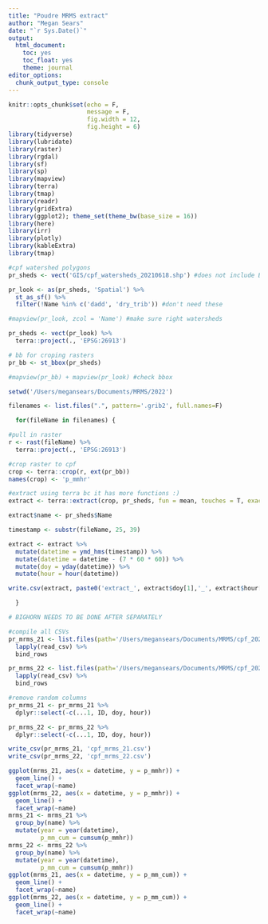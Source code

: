 ```yaml
---
title: "Poudre MRMS extract"
author: "Megan Sears"
date: "`r Sys.Date()`"
output:
  html_document:
    toc: yes
    toc_float: yes
    theme: journal
editor_options:
  chunk_output_type: console
---
```


```r
knitr::opts_chunk$set(echo = F,
                      message = F,
                      fig.width = 12,
                      fig.height = 6)
library(tidyverse)
library(lubridate)
library(raster)
library(rgdal)
library(sf)
library(sp)
library(mapview)
library(terra)
library(tmap)
library(readr)
library(gridExtra)
library(ggplot2); theme_set(theme_bw(base_size = 16))
library(here)
library(irr)
library(plotly)
library(kableExtra)
library(tmap)
```

```r
#cpf watershed polygons
pr_sheds <- vect('GIS/cpf_watersheds_20210618.shp') #does not include Bighorn!

pr_look <- as(pr_sheds, 'Spatial') %>%
  st_as_sf() %>%
  filter(!Name %in% c('dadd', 'dry_trib')) #don't need these 

#mapview(pr_look, zcol = 'Name') #make sure right watersheds

pr_sheds <- vect(pr_look) %>%
  terra::project(., 'EPSG:26913')

# bb for croping rasters
pr_bb <- st_bbox(pr_sheds)

#mapview(pr_bb) + mapview(pr_look) #check bbox

```

```r

setwd('/Users/megansears/Documents/MRMS/2022')

filenames <- list.files(".", pattern='.grib2', full.names=F)   

  for(fileName in filenames) {

#pull in raster
r <- rast(fileName) %>%
  terra::project(., 'EPSG:26913')

#crop raster to cpf
crop <- terra::crop(r, ext(pr_bb))
names(crop) <- 'p_mmhr'

#extract using terra bc it has more functions :)
extract <- terra::extract(crop, pr_sheds, fun = mean, touches = T, exact = T)

extract$name <- pr_sheds$Name

timestamp <- substr(fileName, 25, 39)

extract <- extract %>%
  mutate(datetime = ymd_hms(timestamp)) %>%
  mutate(datetime = datetime - (7 * 60 * 60)) %>%
  mutate(doy = yday(datetime)) %>%
  mutate(hour = hour(datetime))

write.csv(extract, paste0('extract_', extract$doy[1],'_', extract$hour[1],'.csv'))

  }

# BIGHORN NEEDS TO BE DONE AFTER SEPARATELY 

```

```r

#compile all CSVs
pr_mrms_21 <- list.files(path='/Users/megansears/Documents/MRMS/cpf_2021', full.names = T) %>%
  lapply(read_csv) %>%
  bind_rows

pr_mrms_22 <- list.files(path='/Users/megansears/Documents/MRMS/cpf_2022', full.names = T) %>%
  lapply(read_csv) %>%
  bind_rows

#remove random columns
pr_mrms_21 <- pr_mrms_21 %>%
  dplyr::select(-c(...1, ID, doy, hour))

pr_mrms_22 <- pr_mrms_22 %>%
  dplyr::select(-c(...1, ID, doy, hour))

write_csv(pr_mrms_21, 'cpf_mrms_21.csv')
write_csv(pr_mrms_22, 'cpf_mrms_22.csv')

```


```r
ggplot(mrms_21, aes(x = datetime, y = p_mmhr)) +
  geom_line() +
  facet_wrap(~name)
ggplot(mrms_22, aes(x = datetime, y = p_mmhr)) +
  geom_line() +
  facet_wrap(~name)
mrms_21 <- mrms_21 %>%
  group_by(name) %>% 
  mutate(year = year(datetime),
         p_mm_cum = cumsum(p_mmhr))
mrms_22 <- mrms_22 %>%
  group_by(name) %>% 
  mutate(year = year(datetime),
         p_mm_cum = cumsum(p_mmhr))
ggplot(mrms_21, aes(x = datetime, y = p_mm_cum)) +
  geom_line() +
  facet_wrap(~name)
ggplot(mrms_22, aes(x = datetime, y = p_mm_cum)) +
  geom_line() +
  facet_wrap(~name)
```
